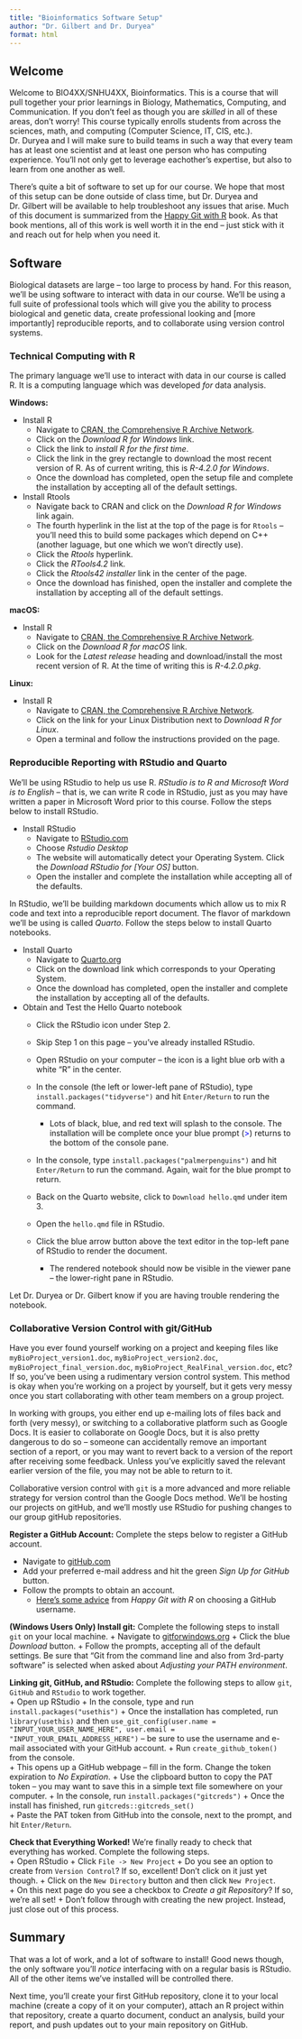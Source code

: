 ```yaml
---
title: "Bioinformatics Software Setup"
author: "Dr. Gilbert and Dr. Duryea"
format: html
---
```


## Welcome

Welcome to BIO4XX/SNHU4XX, Bioinformatics. This is a course that will pull together your prior learnings in Biology, Mathematics, Computing, and Communication. If you don't feel as though you are *skilled* in all of these areas, don't worry! This course typically enrolls students from across the sciences, math, and computing (Computer Science, IT, CIS, etc.). Dr. Duryea and I will make sure to build teams in such a way that every team has at least one scientist and at least one person who has computing experience. You'll not only get to leverage eachother's expertise, but also to learn from one another as well.

There's quite a bit of software to set up for our course. We hope that most of this setup can be done outside of class time, but Dr. Duryea and Dr. Gilbert will be available to help troubleshoot any issues that arise. Much of this document is summarized from the [Happy Git with R](https://happygitwithr.com/) book. As that book mentions, all of this work is well worth it in the end -- just stick with it and reach out for help when you need it.

## Software

Biological datasets are large -- too large to process by hand. For this reason, we'll be using software to interact with data in our course. We'll be using a full suite of professional tools which will give you the ability to process biological and genetic data, create professional looking and \[more importantly\] reproducible reports, and to collaborate using version control systems.

### Technical Computing with R

The primary language we'll use to interact with data in our course is called R. It is a computing language which was developed *for* data analysis.

**Windows:**

-   Install R
    -   Navigate to [CRAN, the Comprehensive R Archive Network](https://cran.r-project.org/){target="_blank"}.
    -   Click on the *Download R for Windows* link.
    -   Click the link to *install R for the first time*.
    -   Click the link in the grey rectangle to download the most recent version of R. As of current writing, this is *R-4.2.0 for Windows*.
    -   Once the download has completed, open the setup file and complete the installation by accepting all of the default settings.
-   Install Rtools
    -   Navigate back to CRAN and click on the *Download R for Windows* link again.
    -   The fourth hyperlink in the list at the top of the page is for `Rtools` -- you'll need this to build some packages which depend on C++ (another laguage, but one which we won't directly use).
    -   Click the *Rtools* hyperlink.
    -   Click the *RTools4.2* link.
    -   Click the *Rtools42 installer* link in the center of the page.
    -   Once the download has finished, open the installer and complete the installation by accepting all of the default settings.

**macOS:**

-   Install R
    -   Navigate to [CRAN, the Comprehensive R Archive Network](https://cran.r-project.org/){target="_blank"}.
    -   Click on the *Download R for macOS* link.
    -   Look for the *Latest release* heading and download/install the most recent version of R. At the time of writing this is *R-4.2.0.pkg*.

**Linux:**

-   Install R
    -   Navigate to [CRAN, the Comprehensive R Archive Network](https://cran.r-project.org/){target="_blank"}.
    -   Click on the link for your Linux Distribution next to *Download R for Linux*.
    -   Open a terminal and follow the instructions provided on the page.

### Reproducible Reporting with RStudio and Quarto

We'll be using RStudio to help us use R. *RStudio is to R and Microsoft Word is to English* -- that is, we can write R code in RStudio, just as you may have written a paper in Microsoft Word prior to this course. Follow the steps below to install RStudio.

-   Install RStudio
    -   Navigate to [RStudio.com](https://www.rstudio.com/products/rstudio/download/)
    -   Choose *Rstudio Desktop*
    -   The website will automatically detect your Operating System. Click the *Download RStudio for \[Your OS\]* button.
    -   Open the installer and complete the installation while accepting all of the defaults.

In RStudio, we'll be building markdown documents which allow us to mix R code and text into a reproducible report document. The flavor of markdown we'll be using is called *Quarto*. Follow the steps below to install Quarto notebooks.

-   Install Quarto
    -   Navigate to [Quarto.org](https://quarto.org/docs/get-started/)
    -   Click on the download link which corresponds to your Operating System.
    -   Once the download has completed, open the installer and complete the installation by accepting all of the defaults.
-   Obtain and Test the Hello Quarto notebook
    -   Click the RStudio icon under Step 2.

    -   Skip Step 1 on this page -- you've already installed RStudio.

    -   Open RStudio on your computer -- the icon is a light blue orb with a white "R" in the center.

    -   In the console (the left or lower-left pane of RStudio), type `install.packages("tidyverse")` and hit `Enter/Return` to run the command.

        -   Lots of black, blue, and red text will splash to the console. The installation will be complete once your blue prompt ([ \> ]{style="color:blue;"}) returns to the bottom of the console pane.

    -   In the console, type `install.packages("palmerpenguins")` and hit `Enter/Return` to run the command. Again, wait for the blue prompt to return.

    -   Back on the Quarto website, click to `Download hello.qmd` under item 3.

    -   Open the `hello.qmd` file in RStudio.

    -   Click the blue arrow button above the text editor in the top-left pane of RStudio to render the document.

        -   The rendered notebook should now be visible in the viewer pane -- the lower-right pane in RStudio.

Let Dr. Duryea or Dr. Gilbert know if you are having trouble rendering the notebook.

### Collaborative Version Control with git/GitHub

Have you ever found yourself working on a project and keeping files like `myBioProject_version1.doc`, `myBioProject_version2.doc`, `myBioProject_final_version.doc`, `myBioProject_RealFinal_version.doc`, etc? If so, you've been using a rudimentary version control system. This method is okay when you're working on a project by yourself, but it gets very messy once you start collaborating with other team members on a group project. 

In working with groups, you either end up e-mailing lots of files back and forth (very messy), or switching to a collaborative platform such as Google Docs. It is easier to collaborate on Google Docs, but it is also pretty dangerous to do so -- someone can accidentally remove an important section of a report, or you may want to revert back to a version of the report after receiving some feedback. Unless you've explicitly saved the relevant earlier version of the file, you may not be able to return to it.

Collaborative version control with `git` is a more advanced and more reliable strategy for version control than the Google Docs method. We'll be hosting our projects on gitHub, and we'll mostly use RStudio for pushing changes to our group gitHub repositories. 

**Register a GitHub Account:** Complete the steps below to register a GitHub account.

+ Navigate to [gitHub.com](https://github.com/)
+ Add your preferred e-mail address and hit the green *Sign Up for GitHub* button.  
+ Follow the prompts to obtain an account.  
  + [Here's some advice](https://happygitwithr.com/github-acct.html) from *Happy Git with R* on choosing a GitHub username.


**(Windows Users Only) Install git:** Complete the following steps to install `git` on your local machine. 
+ Navigate to [gitforwindows.org](https://gitforwindows.org/)
+ Click the blue *Download* button.
+ Follow the prompts, accepting all of the default settings. Be sure that “Git from the command line and also from 3rd-party software” is selected when asked about *Adjusting your PATH environment*.

**Linking git, GitHub, and RStudio:** Complete the following steps to allow `git`, `GitHub` and `RStudio` to work together.  
+ Open up RStudio
+ In the console, type and run `install.packages("usethis")`
+ Once the installation has completed, run `library(usethis)` and then `use_git_config(user.name = "INPUT_YOUR_USER_NAME_HERE", user.email = "INPUT_YOUR_EMAIL_ADDRESS_HERE")` -- be sure to use the username and e-mail associated with your GitHub account.
+ Run `create_github_token()` from the console.  
  + This opens up a GitHub webpage -- fill in the form. Change the token expiration to *No Expiration*.
  + Use the clipboard button to copy the PAT token -- you may want to save this in a simple text file somewhere on your computer.
+ In the console, run `install.packages("gitcreds")`
+ Once the install has finished, run `gitcreds::gitcreds_set()`  
  + Paste the PAT token from GitHub into the console, next to the prompt, and hit `Enter/Return`.

**Check that Everything Worked!** We're finally ready to check that everything has worked. Complete the following steps.  
+ Open RStudio
+ Click `File -> New Project`
+ Do you see an option to create from `Version Control`? If so, excellent! Don't click on it just yet though.
+ Click on the `New Directory` button and then click `New Project`.  
  + On this next page do you see a checkbox to *Create a git Repository*? If so, we're all set!
  + Don't follow through with creating the new project. Instead, just close out of this process.
  
## Summary

That was a lot of work, and a lot of software to install! Good news though, the only software you'll *notice* interfacing with on a regular basis is RStudio. All of the other items we've installed will be controlled there.

Next time, you'll create your first GitHub repository, clone it to your local machine (create a copy of it on your computer), attach an R project within that repository, create a quarto document, conduct an analysis, build your report, and push updates out to your main repository on GitHub.